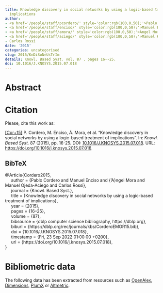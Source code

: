 ```yaml
---
title: Knowledge discovery in social networks by using a logic-based treatment of
  implications
author:
- <a href='/people/staff/pcordero/' style='color:rgb(100,0,50);'>Pablo Cordero</a>
- <a href='/people/staff/enciso/' style='color:rgb(100,0,50);'>Manuel Enciso</a>
- <a href='/people/staff/amora/' style='color:rgb(100,0,50);'>Ángel Mora</a>
- <a href='/people/staff/aciego/' style='color:rgb(100,0,50);'>Manuel Ojeda-Aciego</a>
- Carlos Rossi
date: '2015'
categories: uncategorised
slug: 2015/KnDiSoNeUsTrIm
details: Knowl. Based Syst. vol. 87 , pages 16--25.
doi: 10.1016/J.KNOSYS.2015.07.018
---
```




# Abstract










# Citation
Please, cite this work as:


<a name=bib-Cordero2015></a>[[Cor+15]](#cite-Cordero2015) P. Cordero, M. Enciso, Á. Mora, et al. “Knowledge discovery in social networks by using a logic-based treatment of implications”. In: _Knowl. Based Syst._ 87 (2015), pp. 16-25. DOI: [10.1016/J.KNOSYS.2015.07.018](https://doi.org/10.1016%2FJ.KNOSYS.2015.07.018). URL: [https://doi.org/10.1016/j.knosys.2015.07.018](https://doi.org/10.1016/j.knosys.2015.07.018).

::: {.callout-note appearance="minimal" collapse=true}

## BibTeX

@Article{Cordero2015,<br>&nbsp;&nbsp;&nbsp;&nbsp;  author = {Pablo Cordero and Manuel Enciso and {\a'A}ngel Mora and Manuel Ojeda-Aciego and Carlos Rossi},<br>&nbsp;&nbsp;&nbsp;&nbsp;  journal = {Knowl. Based Syst.},<br>&nbsp;&nbsp;&nbsp;&nbsp;  title = {Knowledge discovery in social networks by using a logic-based treatment of implications},<br>&nbsp;&nbsp;&nbsp;&nbsp;  year = {2015},<br>&nbsp;&nbsp;&nbsp;&nbsp;  pages = {16--25},<br>&nbsp;&nbsp;&nbsp;&nbsp;  volume = {87},<br>&nbsp;&nbsp;&nbsp;&nbsp;  bibsource = {dblp computer science bibliography, https://dblp.org},<br>&nbsp;&nbsp;&nbsp;&nbsp;  biburl = {https://dblp.org/rec/journals/kbs/CorderoEMOR15.bib},<br>&nbsp;&nbsp;&nbsp;&nbsp;  doi = {10.1016/J.KNOSYS.2015.07.018},<br>&nbsp;&nbsp;&nbsp;&nbsp;  timestamp = {Fri, 23 Sep 2022 01:00:00 +0200},<br>&nbsp;&nbsp;&nbsp;&nbsp;  url = {https://doi.org/10.1016/j.knosys.2015.07.018},<br>}

:::



# Bibliometric data


The following data has been extracted from resources such as [OpenAlex](https://openalex.org/), [Dimensions](https://app.dimensions.ai/), [PlumX](https://www.elsevier.com/insights/metrics/plumx) or [Altmetric](https://www.altmetric.com/).

<div style="display: flex; justify-content: center; align-items: center; height: 100%;">
<span class="__dimensions_badge_embed__" data-doi="10.1016/J.KNOSYS.2015.07.018" data-legend="always"></span></div><script async src="https://badge.dimensions.ai/badge.js" charset="utf-8"></script>

<div style="display: flex; justify-content: center; align-items: center; height: 100%;">
<a href="https://plu.mx/plum/a/?doi=10.1016/J.KNOSYS.2015.07.018" class="plumx-details" data-site="plum" data-hide-when-empty="true">Knowledge discovery in social networks by using a logic-based treatment of implications</a></div>

<div style="display: flex; justify-content: center; align-items: center; height: 100%;">
<script type="text/javascript" src="https://d1bxh8uas1mnw7.cloudfront.net/assets/embed.js"></script><div data-badge-type="medium-donut" class="altmetric-embed" data-badge-details="right" data-doi="10.1016/J.KNOSYS.2015.07.018"></div></div>


## Cites

The following graph plots the number of cites received by this work from its publication, on a yearly basis.

```r
#| echo: false
#| results: asis
#| warning: false
#| message: false
source(here::here('scripts', 'manage_publications.R'))
df <- readRDS('citation_history.rds')
plot_citation_history(df)
```



## Papers citing this work

The following is a non-exhaustive list of papers that cite this work:


<a name=bib-Addam_2016></a>[[1]](#cite-Addam_2016) O. Addam, A. Chen, W. Hoang, et al. “Foreign exchange data crawling and analysis for knowledge discovery leading to informative decision making”. In: _Knowledge-Based Systems_ 102 (Jun. 2016), p. 1–19. ISSN: 0950-7051. DOI: [10.1016/j.knosys.2016.03.005](https://doi.org/10.1016%2Fj.knosys.2016.03.005). URL: [http://dx.doi.org/10.1016/j.knosys.2016.03.005](http://dx.doi.org/10.1016/j.knosys.2016.03.005).

<a name=bib-Antoni_2024></a>[[2]](#cite-Antoni_2024) Ľ. Antoni, P. Eliaš, J. Guniš, et al. “Bimorphisms and attribute implications in heterogeneous formal contexts”. In: _International Journal of Approximate Reasoning_ 172 (Sep. 2024), p. 109245. ISSN: 0888-613X. DOI: [10.1016/j.ijar.2024.109245](https://doi.org/10.1016%2Fj.ijar.2024.109245). URL: [http://dx.doi.org/10.1016/j.ijar.2024.109245](http://dx.doi.org/10.1016/j.ijar.2024.109245).

<a name=bib-Arag_n_2021></a>[[3]](#cite-Arag_n_2021) R. G. Aragón, J. Medina, and E. Ramírez-Poussa. “Identifying Non-Sublattice Equivalence Classes Induced by an Attribute Reduction in FCA”. In: _Mathematics_ 9.5 (Mar. 2021), p. 565. ISSN: 2227-7390. DOI: [10.3390/math9050565](https://doi.org/10.3390%2Fmath9050565). URL: [http://dx.doi.org/10.3390/math9050565](http://dx.doi.org/10.3390/math9050565).

<a name=bib-Benito_Picazo_2017></a>[[4]](#cite-Benito_Picazo_2017) F. Benito‐Picazo, M. Enciso, C. Rossi, et al. “Enhancing the conversational process by using a logical closure operator in phenotypes implications”. In: _Mathematical Methods in the Applied Sciences_ 41.3 (Feb. 2017), p. 1089–1100. ISSN: 1099-1476. DOI: [10.1002/mma.4338](https://doi.org/10.1002%2Fmma.4338). URL: [http://dx.doi.org/10.1002/mma.4338](http://dx.doi.org/10.1002/mma.4338).

<a name=bib-Cabrera_2018></a>[[5]](#cite-Cabrera_2018) I. P. Cabrera, P. Cordero, F. Garcia-Pardo, et al. “Galois Connections Between a Fuzzy Preordered Structure and a General Fuzzy Structure”. In: _IEEE Transactions on Fuzzy Systems_ 26.3 (Jun. 2018), p. 1274–1287. ISSN: 1941-0034. DOI: [10.1109/tfuzz.2017.2718495](https://doi.org/10.1109%2Ftfuzz.2017.2718495). URL: [http://dx.doi.org/10.1109/tfuzz.2017.2718495](http://dx.doi.org/10.1109/tfuzz.2017.2718495).

<a name=bib-Cordero_20201></a>[[6]](#cite-Cordero_20201) P. Cordero, M. Enciso, Á. Mora, et al. “A Formal Concept Analysis Approach to Cooperative Conversational Recommendation”. In: _International Journal of Computational Intelligence Systems_ 13.1 (2020), p. 1243. ISSN: 1875-6883. DOI: [10.2991/ijcis.d.200806.001](https://doi.org/10.2991%2Fijcis.d.200806.001). URL: [http://dx.doi.org/10.2991/ijcis.d.200806.001](http://dx.doi.org/10.2991/ijcis.d.200806.001).

<a name=bib-Cordero_2020></a>[[7]](#cite-Cordero_2020) P. Cordero, M. Enciso, A. Mora, et al. “Parameterized simplification logic I: reasoning with implications and classes of closure operators”. In: _International Journal of General Systems_ 49.7 (Oct. 2020), p. 724–746. ISSN: 1563-5104. DOI: [10.1080/03081079.2020.1831484](https://doi.org/10.1080%2F03081079.2020.1831484). URL: [http://dx.doi.org/10.1080/03081079.2020.1831484](http://dx.doi.org/10.1080/03081079.2020.1831484).

<a name=bib-Dubois_2021></a>[[8]](#cite-Dubois_2021) D. Dubois, J. Medina, H. Prade, et al. “Disjunctive attribute dependencies in formal concept analysis under the epistemic view of formal contexts”. In: _Information Sciences_ 561 (Jun. 2021), p. 31–51. ISSN: 0020-0255. DOI: [10.1016/j.ins.2020.12.085](https://doi.org/10.1016%2Fj.ins.2020.12.085). URL: [http://dx.doi.org/10.1016/j.ins.2020.12.085](http://dx.doi.org/10.1016/j.ins.2020.12.085).

<a name=bib-Huang_2016></a>[[9]](#cite-Huang_2016) C. Huang, B. Hu, G. Jiang, et al. “Modeling of agent-based complex network under cyber-violence”. In: _Physica A: Statistical Mechanics and its Applications_ 458 (Sep. 2016), p. 399–411. ISSN: 0378-4371. DOI: [10.1016/j.physa.2016.03.066](https://doi.org/10.1016%2Fj.physa.2016.03.066). URL: [http://dx.doi.org/10.1016/j.physa.2016.03.066](http://dx.doi.org/10.1016/j.physa.2016.03.066).

<a name=bib-Jelodar_2020></a>[[10]](#cite-Jelodar_2020) H. Jelodar, Y. Wang, M. Rabbani, et al. “A NLP framework based on meaningful latent-topic detection and sentiment analysis via fuzzy lattice reasoning on youtube comments”. In: _Multimedia Tools and Applications_ 80.3 (Sep. 2020), p. 4155–4181. ISSN: 1573-7721. DOI: [10.1007/s11042-020-09755-z](https://doi.org/10.1007%2Fs11042-020-09755-z). URL: [http://dx.doi.org/10.1007/s11042-020-09755-z](http://dx.doi.org/10.1007/s11042-020-09755-z).

<a name=bib-Kardo__2016></a>[[11]](#cite-Kardo__2016) F. Kardoš, J. Pócs, and J. Pócsová. “On concept reduction based on some graph properties”. In: _Knowledge-Based Systems_ 93 (Feb. 2016), p. 67–74. ISSN: 0950-7051. DOI: [10.1016/j.knosys.2015.11.003](https://doi.org/10.1016%2Fj.knosys.2015.11.003). URL: [http://dx.doi.org/10.1016/j.knosys.2015.11.003](http://dx.doi.org/10.1016/j.knosys.2015.11.003).

<a name=bib-Liu_2020></a>[[12]](#cite-Liu_2020) T. Liu, H. Zhang, and H. Zhang. “The Impact of Social Media on Risk Communication of Disasters—A Comparative Study Based on Sina Weibo Blogs Related to Tianjin Explosion and Typhoon Pigeon”. In: _International Journal of Environmental Research and Public Health_ 17.3 (Jan. 2020), p. 883. ISSN: 1660-4601. DOI: [10.3390/ijerph17030883](https://doi.org/10.3390%2Fijerph17030883). URL: [http://dx.doi.org/10.3390/ijerph17030883](http://dx.doi.org/10.3390/ijerph17030883).

<a name=bib-Luo_2023></a>[[13]](#cite-Luo_2023) X. Luo. “The Logic of Homophily Dynamics in Heterogeneous Networks: Axiomatization, Model Checking and Validity Checking”. In: _Mathematics_ 11.16 (Aug. 2023), p. 3484. ISSN: 2227-7390. DOI: [10.3390/math11163484](https://doi.org/10.3390%2Fmath11163484). URL: [http://dx.doi.org/10.3390/math11163484](http://dx.doi.org/10.3390/math11163484).

<a name=bib-Majeed_2020></a>[[14]](#cite-Majeed_2020) A. Majeed and I. Rauf. “Graph Theory: A Comprehensive Survey about Graph Theory Applications in Computer Science and Social Networks”. In: _Inventions_ 5.1 (Feb. 2020), p. 10. ISSN: 2411-5134. DOI: [10.3390/inventions5010010](https://doi.org/10.3390%2Finventions5010010). URL: [http://dx.doi.org/10.3390/inventions5010010](http://dx.doi.org/10.3390/inventions5010010).

<a name=bib-Medina_2017></a>[[15]](#cite-Medina_2017) J. Medina, K. Pakhomova, and E. Ramirez-Poussa. “Interpreting and analyzing a location-based social network by fuzzy formal contexts”. In: _2017 IEEE Symposium Series on Computational Intelligence (SSCI)_. IEEE, Nov. 2017, p. 1–6. DOI: [10.1109/ssci.2017.8285282](https://doi.org/10.1109%2Fssci.2017.8285282). URL: [http://dx.doi.org/10.1109/ssci.2017.8285282](http://dx.doi.org/10.1109/ssci.2017.8285282).

<a name=bib-Medina_2018></a>[[16]](#cite-Medina_2018) J. Medina, K. Pakhomova, and E. Ramírez-Poussa. “Recommendation Solution for a Locate-Based Social Network via Formal Concept Analysis”. In: _Trends in Mathematics and Computational Intelligence_. Springer International Publishing, Oct. 2018, p. 131–138. ISBN: 9783030004859. DOI: [10.1007/978-3-030-00485-9_15](https://doi.org/10.1007%2F978-3-030-00485-9_15). URL: [http://dx.doi.org/10.1007/978-3-030-00485-9_15](http://dx.doi.org/10.1007/978-3-030-00485-9_15).

<a name=bib-Neto_2018></a>[[17]](#cite-Neto_2018) S. M. Neto, S. Dias, R. Missaoui, et al. “Identification of substructures in complex networks using formal concept analysis”. In: _International Journal of Web Information Systems_ 14.3 (Aug. 2018), p. 281–298. ISSN: 1744-0084. DOI: [10.1108/ijwis-10-2017-0067](https://doi.org/10.1108%2Fijwis-10-2017-0067). URL: [http://dx.doi.org/10.1108/ijwis-10-2017-0067](http://dx.doi.org/10.1108/ijwis-10-2017-0067).

<a name=bib-Ojeda_Hern_ndez_2022></a>[[18]](#cite-Ojeda_Hern_ndez_2022) M. Ojeda-Hernández, I. P. Cabrera, and P. Cordero. “Quasi-closed elements in fuzzy posets”. In: _Journal of Computational and Applied Mathematics_ 404 (Apr. 2022), p. 113390. ISSN: 0377-0427. DOI: [10.1016/j.cam.2021.113390](https://doi.org/10.1016%2Fj.cam.2021.113390). URL: [http://dx.doi.org/10.1016/j.cam.2021.113390](http://dx.doi.org/10.1016/j.cam.2021.113390).

<a name=bib-P_rez_G_mez_2022></a>[[19]](#cite-P_rez_G_mez_2022) F. Pérez-Gámez, P. Cordero, M. Enciso, et al. “Computing the Mixed Concept Lattice”. In: _Information Processing and Management of Uncertainty in Knowledge-Based Systems_. Springer International Publishing, 2022, p. 87–99. ISBN: 9783031089718. DOI: [10.1007/978-3-031-08971-8_8](https://doi.org/10.1007%2F978-3-031-08971-8_8). URL: [http://dx.doi.org/10.1007/978-3-031-08971-8_8](http://dx.doi.org/10.1007/978-3-031-08971-8_8).

<a name=bib-Raissa_2018></a>[[20]](#cite-Raissa_2018) P. Raissa, S. Dias, M. Song, et al. “Minimal implications base for social network analysis”. In: _International Journal of Web Information Systems_ 14.1 (Apr. 2018), p. 62–77. ISSN: 1744-0084. DOI: [10.1108/ijwis-04-2017-0028](https://doi.org/10.1108%2Fijwis-04-2017-0028). URL: [http://dx.doi.org/10.1108/ijwis-04-2017-0028](http://dx.doi.org/10.1108/ijwis-04-2017-0028).

<a name=bib-Rodr_guez_Lorenzo_2017></a>[[21]](#cite-Rodr_guez_Lorenzo_2017) E. Rodríguez-Lorenzo, P. Cordero, M. Enciso, et al. “Canonical dichotomous direct bases”. In: _Information Sciences_ 376 (Jan. 2017), p. 39–53. ISSN: 0020-0255. DOI: [10.1016/j.ins.2016.10.004](https://doi.org/10.1016%2Fj.ins.2016.10.004). URL: [http://dx.doi.org/10.1016/j.ins.2016.10.004](http://dx.doi.org/10.1016/j.ins.2016.10.004).

<a name=bib-Silva_2018></a>[[22]](#cite-Silva_2018) P. R. Silva, S. M. Dias, W. C. Brandão, et al. “Professional Competence Identification Through Formal Concept Analysis”. In: _Enterprise Information Systems_. Springer International Publishing, 2018, p. 34–56. ISBN: 9783319933757. DOI: [10.1007/978-3-319-93375-7_3](https://doi.org/10.1007%2F978-3-319-93375-7_3). URL: [http://dx.doi.org/10.1007/978-3-319-93375-7_3](http://dx.doi.org/10.1007/978-3-319-93375-7_3).

<a name=bib-Singh_2024></a>[[23]](#cite-Singh_2024) S. S. Singh, S. Muhuri, S. Mishra, et al. “Social Network Analysis: A Survey on Process, Tools, and Application”. In: _ACM Computing Surveys_ 56.8 (Apr. 2024), p. 1–39. ISSN: 1557-7341. DOI: [10.1145/3648470](https://doi.org/10.1145%2F3648470). URL: [http://dx.doi.org/10.1145/3648470](http://dx.doi.org/10.1145/3648470).

<a name=bib-Zhang_2023></a>[[24]](#cite-Zhang_2023) S. Zhang, J. Zhang, J. Li, et al. “A user-guided reduction concept lattice and its algebraic structure”. In: _Expert Systems with Applications_ 217 (May. 2023), p. 119537. ISSN: 0957-4174. DOI: [10.1016/j.eswa.2023.119537](https://doi.org/10.1016%2Fj.eswa.2023.119537). URL: [http://dx.doi.org/10.1016/j.eswa.2023.119537](http://dx.doi.org/10.1016/j.eswa.2023.119537).

<a name=bib-Zhou_2023></a>[[25]](#cite-Zhou_2023) Y. Zhou, J. Li, H. Yang, et al. “Knowledge structures construction and learning paths recommendation based on formal contexts”. In: _International Journal of Machine Learning and Cybernetics_ 15.4 (Oct. 2023), p. 1605–1620. ISSN: 1868-808X. DOI: [10.1007/s13042-023-01985-5](https://doi.org/10.1007%2Fs13042-023-01985-5). URL: [http://dx.doi.org/10.1007/s13042-023-01985-5](http://dx.doi.org/10.1007/s13042-023-01985-5).

